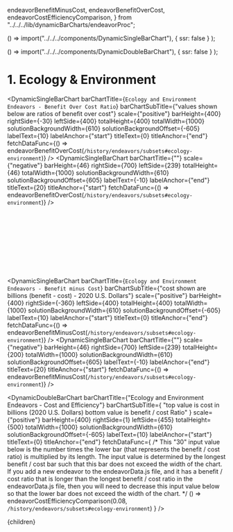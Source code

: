  endeavorBenefitMinusCost,
  endeavorBenefitOverCost,
  endeavorCostEfficiencyComparison,
} from "../../../lib/dynamicBarCharts/endeavorProc";


  () => import("../../../components/DynamicSingleBarChart"),
  { ssr: false }
);

  () => import("../../../components/DynamicDoubleBarChart"),
  { ssr: false }
);


# 1. Ecology & Environment

<DynamicSingleBarChart
  barChartTitle={`Ecology and Environment Endeavors - Benefit Over Cost Ratio`}
  barChartSubTitle={"values shown below are ratios of benefit over cost"}
  scale={"positive"}
  barHeight={400}
  rightSide={-30}
  leftSide={400}
  totalHeight={400}
  totalWidth={1000}
  solutionBackgroundWidth={610}
  solutionBackgroundOffset={-605}
  labelText={10}
  labelAnchor={"start"}
  titleText={0}
  titleAnchor={"end"}
  fetchDataFunc={() => endeavorBenefitOverCost(`/history/endeavors/subsets#ecology-environment`)}
/>
<DynamicSingleBarChart
  barChartTitle={""}
  scale={"negative"}
  barHeight={46}
  rightSide={700}
  leftSide={239}
  totalHeight={46}
  totalWidth={1000}
  solutionBackgroundWidth={610}
  solutionBackgroundOffset={605}
  labelText={-10}
  labelAnchor={"end"}
  titleText={20}
  titleAnchor={"start"}
  fetchDataFunc={() => endeavorBenefitOverCost(`/history/endeavors/subsets#ecology-environment`)}
/>

<br></br>
<br></br>
<br></br>
<br></br>

<DynamicSingleBarChart
  barChartTitle={`Ecology and Environment Endeavors - Benefit minus Cost`}
  barChartSubTitle={"cost shown are billions (benefit - cost) - 2020 U.S. Dollars"}
  scale={"positive"}
  barHeight={400}
  rightSide={-360}
  leftSide={400}
  totalHeight={400}
  totalWidth={1000}
  solutionBackgroundWidth={610}
  solutionBackgroundOffset={-605}
  labelText={10}
  labelAnchor={"start"}
  titleText={0}
  titleAnchor={"end"}
  fetchDataFunc={() => endeavorBenefitMinusCost(`/history/endeavors/subsets#ecology-environment`)}
/>
<DynamicSingleBarChart
  barChartTitle={""}
  scale={"negative"}
  barHeight={46}
  rightSide={700}
  leftSide={239}
  totalHeight={200}
  totalWidth={1000}
  solutionBackgroundWidth={610}
  solutionBackgroundOffset={605}
  labelText={-10}
  labelAnchor={"end"}
  titleText={20}
  titleAnchor={"start"}
  fetchDataFunc={() => endeavorBenefitMinusCost(`/history/endeavors/subsets#ecology-environment`)}
/>

<DynamicDoubleBarChart
  barChartTitle={"Ecology and Environment Endeavors - Cost and Efficiency"}
  barChartSubTitle={
    "top value is cost in billions (2020 U.S. Dollars) bottom value is benefit / cost Ratio"
  }
  scale={"positive"}
  barHeight={400}
  rightSide={1}
  leftSide={455}
  totalHeight={500}
  totalWidth={1000}
  solutionBackgroundWidth={610}
  solutionBackgroundOffset={-605}
  labelText={10}
  labelAnchor={"start"}
  titleText={0}
  titleAnchor={"end"}
  fetchDataFunc={
    /* 
      This "30" input value below is the number times the lower bar
      (that represents the benefit / cost ratio) is multiplied by its
      length.  The input value is determined by the longest benefit / cost
      bar such that this bar does not exceed the width of the chart.  If 
      you add a new endeavor to the endeavorData.js file, and it has a 
      benefit / cost ratio that is longer than the longest benefit / cost
      ratio in the endeavorData.js file, then you will need to decrease this
      input value below so that the lower bar does not exceed the width of
      the chart.
    */
    () => endeavorCostEfficiencyComparison(0.08, `/history/endeavors/subsets#ecology-environment`)
  }
/>

  <Article 
    focusAreaUrl={focusAreaUrl} 
    hierarchy={hierarchy} 
    site={site}
  >
    <div style={{ backgroundColor: 'rgb(226, 232, 240)' }}>
      {children}
    </div>
  </Article>
